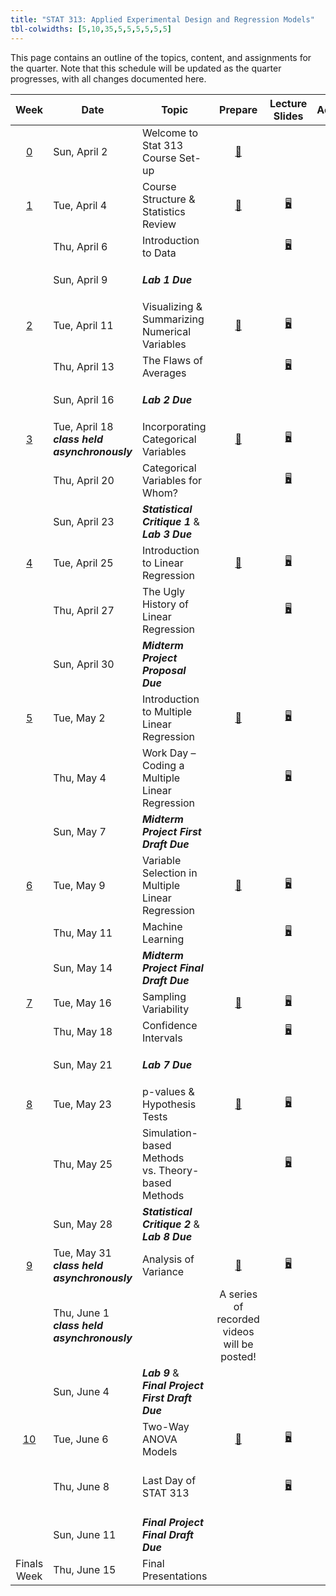 ```yaml
---
title: "STAT 313: Applied Experimental Design and Regression Models"
tbl-colwidths: [5,10,35,5,5,5,5,5,5]
---
```


This page contains an outline of the topics, content, and assignments for the quarter. Note that this schedule will be updated as the quarter progresses, with all changes documented here.

::: column-screen-inset-right
|          Week           | Date                                          | Topic                                                   |                   Prepare                    |                       Lecture Slides                        |                                   Activity                                   |                                         Lab                                          |                                                   Critique                                                    |                                                                               Project                                                                               |
|:------:|--------|--------|:------:|:------:|:------:|:------:|:------:|:------:|
|  [0](weeks/week-0.qmd)  | Sun, April 2                                  | Welcome to Stat 313 Course Set-up                                     |  [📖](weeks/week-0.qmd "Course Set-up")  |  | |    |       |
|  [1](weeks/week-1.qmd)  | Tue, April 4                                  | Course Structure & Statistics Review |  [📖](weeks/week-1.qmd "Week 1 Coursework")  |  [🖥](slides/week1-day1.qmd "Week 1 Review Lecture Slides")  |                                                                              |                                                                                      |                                                                                                               |                                                                                                                                                                     |
|                         | Thu, April 6                                  | Introduction to Data                                    |                                              |    [🖥](slides/week1-day2.qmd "Week 1 Review Lab Slides")    |                                                                              |                             [💻](labs/lab-1.qmd "Lab 1")                             |                                                                                                               |                                                                                                                                                                     |
|                         | Sun, April 9                                  | ***Lab 1 Due***                                         |                                              |                                                             |                                                                              | [💻](labs/lab-1.qmd "Lab 1") </br> [🗝](https://canvas.calpoly.edu "Cal Poly Canvas") |                                                                                                               |                                                                                                                                                                     |
|  [2](weeks/week-2.qmd)  | Tue, April 11                                 | Visualizing & Summarizing Numerical Variables           |  [📖](weeks/week-2.qmd "Week 2 Coursework")  |  [🖥](slides/week2-day1.qmd "Week 2 Review Lecture Slides")  |                                                                              |                                                                                      |                                                                                                               |                                                                                                                                                                     |
|                         | Thu, April 13                                 | The Flaws of Averages                                   |                                              |    [🖥](slides/week2-day2.qmd "Week 2 Review Lab Slides")    |                                                                              |                             [💻](labs/lab-2.qmd "Lab 2")                             |                                                                                                               |                                                                                                                                                                     |
|                         | Sun, April 16                                 | ***Lab 2 Due***                                         |                                              |                                                             |                                                                              | [💻](labs/lab-2.qmd "Lab 1") </br> [🗝](https://canvas.calpoly.edu "Cal Poly Canvas") |                                                                                                               |                                                                                                                                                                     |
|  [3](weeks/week-3.qmd)  | Tue, April 18 ***class held asynchronously*** | Incorporating Categorical Variables                     |  [📖](weeks/week-3.qmd "Week 3 Courswork")   |  [🖥](slides/week3-day1.qmd "Week 3 Review Lecture Slides")  |                                                                              |                                                                                      |                                                                                                               |                                                                                                                                                                     |
|                         | Thu, April 20                                 | Categorical Variables for Whom?                         |                                              |    [🖥](slides/week3-day2.qmd "Week 3 Review Lab Slides")    |                                                                              |                             [💻](labs/lab-3.qmd "Lab 3")                             |                             [✍](critique/critique-1.qmd "Statistical Critique 1")                             |                                                                                                                                                                     |
|                         | Sun, April 23                                 | ***Statistical Critique 1*** & </br> ***Lab 3 Due***    |                                              |                                                             |                                                                              | [💻](labs/lab-1.qmd "Lab 1") </br> [🗝](https://canvas.calpoly.edu "Cal Poly Canvas") | [✍](critique/critique-1.qmd "Statistical Critique 1") </br> [🗝](https://canvas.calpoly.edu "Cal Poly Canvas") |                                                                                                                                                                     |
|  [4](weeks/week-4.qmd)  | Tue, April 25                                 | Introduction to Linear Regression                       |  [📖](weeks/week-4.qmd "Week 4 Coursework")  |  [🖥](slides/week4-day1.qmd "Week 4 Review Lecture Slides")  |                                                                              |                                                                                      |                                                                                                               |                                                                                                                                                                     |
|                         | Thu, April 27                                 | The Ugly History of Linear Regression                   |                                              |    [🖥](slides/week4-day2.qmd "Week 4 Review Lab Slides")    |                                                                              |                             [💻](labs/lab-4.qmd "Lab 4")                             |                                                                                                               |                                                    [📁](project/midterm-proposal.qmd "Midterm Project Proposal")                                                    |
|                         | Sun, April 30                                 | ***Midterm Project Proposal Due***                      |                                              |                                                             |                                                                              |                                                                                      |                                                                                                               |                        [📁](project/midterm-proposal.qmd "Midterm Project Proposal") </br> [🗝](https://canvas.calpoly.edu "Cal Poly Canvas")                        |
|  [5](weeks/week-5.qmd)  | Tue, May 2                                    | Introduction to Multiple Linear Regression              |  [📖](weeks/week-5.qmd "Week 5 Coursework")  |  [🖥](slides/week5-day1.qmd "Week 5 Review Lecture Slides")  |                                                                              |                                                                                      |                                                                                                               |                                                                                                                                                                     |
|                         | Thu, May 4                                    | Work Day -- Coding a Multiple Linear Regression         |                                              | [🖥](slides/week5-day2.qmd "Midterm Project Warm-up Slides") | [📋](activity/week-5-model-justification.qmd "Model Justification Activity") |                                                                                      |                                                                                                               | [📁](project/midterm-project-directions.qmd "Midterm Project Instructions") </br> [✅](project/midterm-project-grading-rubric.qmd "Midterm Project Grading Rubric") |
|                         | Sun, May 7                                    | ***Midterm Project First Draft Due***                   |                                              |                                                             |                                                                              |                                                                                      |                                                                                                               |                 [📁](project/midterm-project-directions.qmd "Midterm Project Instructions") </br> [🗝](https://canvas.calpoly.edu "Cal Poly Canvas")                 |
|  [6](weeks/week-6.qmd)  | Tue, May 9                                    | Variable Selection in Multiple Linear Regression        |  [📖](weeks/week-6.qmd "Week 6 Coursework")  |  [🖥](slides/week6-day1.qmd "Week 6 Review Lecture Slides")  |     [📋](activity/week-6-model-selection.qmd "Model Selection Activity")     |                                                                                      |                                                                                                               |                                                                                                                                                                     |
|                         | Thu, May 11                                   | Machine Learning                                        |                                              |    [🖥](slides/week6-day2.qmd "Week 6 Lab Review Slides")    |                                                                              |                             [💻](labs/lab-6.qmd "Lab 6")                             |                                                                                                               |                                                                                                                                                                     |
|                         | Sun, May 14                                   | ***Midterm Project Final Draft Due***                   |                                              |                                                             |                                                                              |                                                                                      |                                                                                                               |              [📁](project/midterm-project-grading-rubric.qmd "Midterm Project Grading Rubric") </br> [🗝](https://canvas.calpoly.edu "Cal Poly Canvas")               |
|  [7](weeks/week-7.qmd)  | Tue, May 16                                   | Sampling Variability                                    |  [📖](weeks/week-7.qmd "Week 7 Coursework")  |  [🖥](slides/week7-day1.qmd "Week 7 Review Lecture Slides")  |  [📋](activity/week-7-sampling-activity.qmd "Exploring Sampling Concepts")   |                                                                                      |                                                                                                               |                                                                                                                                                                     |
|                         | Thu, May 18                                   | Confidence Intervals                                    |                                              |    [🖥](slides/week7-day2.qmd "Week 6 Lab Review Slides")    |                                                                              |                             [💻](labs/lab-7.qmd "Lab 7")                             |                                                                                                               |                                                                                                                                                                     |
|                         | Sun, May 21                                   | ***Lab 7 Due***                                         |                                              |                                                             |                                                                              | [💻](labs/lab-7.qmd "Lab 7") </br> [🗝](https://canvas.calpoly.edu "Cal Poly Canvas") |                                                                                                               |                                                                                                                                                                     |
|  [8](weeks/week-8.qmd)  | Tue, May 23                                   | p-values & Hypothesis Tests                             |  [📖](weeks/week-8.qmd "Week 8 Coursework")  |  [🖥](slides/week8-day1.qmd "Week 8 Review Lecture Slides")  |                                                                              |                                                                                      |                                                                                                               |                                                                                                                                                                     |
|                         | Thu, May 25                                   | Simulation-based Methods vs. Theory-based Methods       |                                              |    [🖥](slides/week8-day2.qmd "Week 8 Lab Review Slides")    |                                                                              |                             [💻](labs/lab-8.qmd "Lab 8")                             |                             [✍](critique/critique-2.qmd "Statistical Critique 2")                             |                                                                                                                                                                     |
|                         | Sun, May 28                                   | ***Statistical Critique 2*** & </br> ***Lab 8 Due***    |                                              |                                                             |                                                                              | [💻](labs/lab-8.qmd "Lab 7") </br> [🗝](https://canvas.calpoly.edu "Cal Poly Canvas") | [✍](critique/critique-2.qmd "Statistical Critique 2") </br> [🗝](https://canvas.calpoly.edu "Cal Poly Canvas") |                                                                                                                                                                     |
|  [9](weeks/week-9.qmd)  | Tue, May 31 ***class held asynchronously***   | Analysis of Variance                                    |  [📖](weeks/week-9.qmd "Week 9 Coursework")  |  [🖥](slides/week9-day1.qmd "Week 8 Review Lecture Slides")  |                                                                              |                                                                                      |                                                                                                               |                                                                                                                                                                     |
|                         | Thu, June 1 ***class held asynchronously***   |                 |    A series of recorded videos will be posted! |                                                             |                                                                              |                             [💻](labs/lab-9.qmd "Lab 9")                             |                                                                                                               |      [📁](project/final-project-directions.qmd) |
|                         | Sun, June 4          | ***Lab 9*** & </br> ***Final Project First Draft Due*** |   |    |   | [💻](labs/lab-9.qmd "Lab 7") </br> [🗝](https://canvas.calpoly.edu "Cal Poly Canvas") |   | [📁](project/final-project-directions.qmd) </br> [🗝](https://canvas.calpoly.edu "Cal Poly Canvas")       |
| [10](weeks/week-10.qmd) | Tue, June 6                                   | Two-Way ANOVA Models                                    | [📖](weeks/week-10.qmd "Week 10 Coursework") | [🖥](slides/week10-day1.qmd "Week 10 Review Lecture Slides") |                                                                              |                                                                                      |                                                                                                               |                                                                                                                                                                     |
|                         | Thu, June 8                                   | Last Day of STAT 313   |    |   [🖥](slides/week10-day2.qmd "Week 10 Farewell Slides")    |   [📋](project/final-project-help/assess_independence.qmd "Help on Assessing Independence") </br> [📋](project/final-project-help/twa-model-selection-process.qmd "Help on Model Selection Process") </br> [📋](project/final-project-help/no-gos.qmd "Things that don't belong in your report!") |                                                                                      |                                                                                                               |   [📁](project/final-project-directions.qmd "Midterm Project Instructions") </br> [✅](project/final-project-grading-rubric.qmd "Midterm Project Grading Rubric")   |
|                         | Sun, June 11                                  | ***Final Project Final Draft Due***                     |                                              |                                                             |                                                                              |                                                                                      |                                                                                                               |                  [📁](project/final-project-directions.qmd "Midterm Project Instructions") </br> [🗝](https://canvas.calpoly.edu "Cal Poly Canvas")                  |
| Finals Week |     Thu, June 15    |   Final Presentations   |     |   |   |   |   | [📁](project/final-presentations/presentation-instructions.qmd "Final Presentation Instructions")
:::
